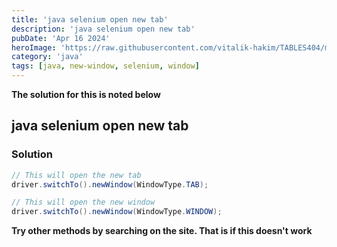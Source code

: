 ```yaml
---
title: 'java selenium open new tab'
description: 'java selenium open new tab'
pubDate: 'Apr 16 2024'
heroImage: 'https://raw.githubusercontent.com/vitalik-hakim/TABLES404/main/error_b/java.png'
category: 'java'
tags: [java, new-window, selenium, window]
---
```


**The solution for this is noted below**

## java selenium open new tab

### Solution

```java
// This will open the new tab
driver.switchTo().newWindow(WindowType.TAB);

// This will open the new window
driver.switchTo().newWindow(WindowType.WINDOW);
```

**Try other methods by searching on the site. That is if this doesn't work**
